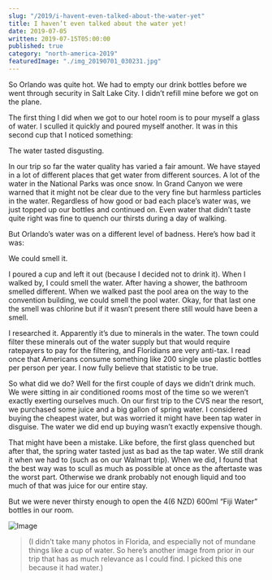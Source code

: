 ```yaml
---
slug: "/2019/i-havent-even-talked-about-the-water-yet"
title: I haven’t even talked about the water yet!
date: 2019-07-05
written: 2019-07-15T05:00:00
published: true
category: "north-america-2019"
featuredImage: "./img_20190701_030231.jpg"
---
```


So Orlando was quite hot. We had to empty our drink bottles before we went through security in Salt Lake City. I didn’t refill mine before we got on the plane.

The first thing I did when we got to our hotel room is to pour myself a glass of water. I sculled it quickly and poured myself another. It was in this second cup that I noticed something:

The water tasted disgusting.

In our trip so far the water quality has varied a fair amount. We have stayed in a lot of different places that get water from different sources. A lot of the water in the National Parks was once snow. In Grand Canyon we were warned that it might not be clear due to the very fine but harmless particles in the water. Regardless of how good or bad each place’s water was, we just topped up our bottles and continued on. Even water that didn’t taste quite right was fine to quench our thirsts during a day of walking.

But Orlando’s water was on a different level of badness. Here’s how bad it was:

We could smell it.

I poured a cup and left it out (because I decided not to drink it). When I walked by, I could smell the water. After having a shower, the bathroom smelled different. When we walked past the pool area on the way to the convention building, we could smell the pool water. Okay, for that last one the smell was chlorine but if it wasn’t present there still would have been a smell.

I researched it. Apparently it’s due to minerals in the water. The town could filter these minerals out of the water supply but that would require ratepayers to pay for the filtering, and Floridians are very anti-tax. I read once that Americans consume something like 200 single use plastic bottles per person per year. I now fully believe that statistic to be true.

So what did we do? Well for the first couple of days we didn’t drink much. We were sitting in air conditioned rooms most of the time so we weren’t exactly exerting ourselves much. On our first trip to the CVS near the resort, we purchased some juice and a big gallon of spring water. I considered buying the cheapest water, but was worried it might have been tap water in disguise. The water we did end up buying wasn’t exactly expensive though.

That might have been a mistake. Like before, the first glass quenched but after that, the spring water tasted just as bad as the tap water. We still drank it when we had to (such as on our Walmart trip). When we did, I found that the best way was to scull as much as possible at once as the aftertaste was the worst part. Otherwise we drank probably not enough liquid and too much of that was juice for our entire stay.

But we were never thirsty enough to open the $4 ($6 NZD) 600ml “Fiji Water” bottles in our room.

![Image](img_20190701_030231.jpg)

> (I didn’t take many photos in Florida, and especially not of mundane things like a cup of water. So here’s another image from prior in our trip that has as much relevance as I could find. I picked this one because it had water.)